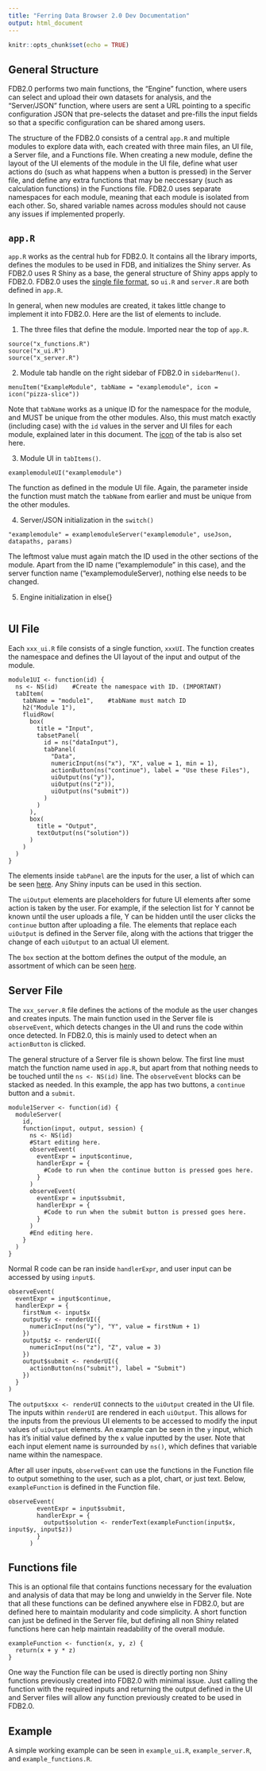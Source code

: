 ```yaml
---
title: "Ferring Data Browser 2.0 Dev Documentation"
output: html_document
---
```


```r
knitr::opts_chunk$set(echo = TRUE)
```

## General Structure

FDB2.0 performs two main functions, the "Engine" function, where users can select and upload their own datasets for analysis, and the "Server/JSON" function, where users are sent a URL pointing to a specific configuration JSON that pre-selects the dataset and pre-fills the input fields so that a specific configuration can be shared among users. 

The structure of the FDB2.0 consists of a central `app.R` and multiple modules to explore data with, each created with three main files, an UI file, a Server file, and a Functions file. When creating a new module, define the layout of the UI elements of the module in the UI file, define what user actions do (such as what happens when a button is pressed) in the Server file, and define any extra functions that may be neccessary (such as calculation functions) in the Functions file. FDB2.0 uses separate namespaces for each module, meaning that each module is isolated from each other. So, shared variable names across modules should not cause any issues if implemented properly.

## `app.R`

`app.R` works as the central hub for FDB2.0. It contains all the library imports, defines the modules to be used in FDB, and initializes the Shiny server. As FDB2.0 uses R Shiny as a base, the general structure of Shiny apps apply to FDB2.0. FDB2.0 uses the [single file format](https://shiny.rstudio.com/articles/app-formats.html), so `ui.R` and `server.R` are both defined in `app.R`.

In general, when new modules are created, it takes little change to implement it into FDB2.0. Here are the list of elements to include.

1) The three files that define the module. Imported near the top of `app.R`.
```
source("x_functions.R")
source("x_ui.R")
source("x_server.R")
```

2) Module tab handle on the right sidebar of FDB2.0 in `sidebarMenu()`.

```
menuItem("ExampleModule", tabName = "examplemodule", icon = icon("pizza-slice"))
```

Note that `tabName` works as a unique ID for the namespace for the module, and MUST be unique from the other modules. Also, this must match exactly (including case) with the `id` values in the server and UI files for each module, explained later in this document. The [icon](https://shiny.rstudio.com/reference/shiny/0.14/icon.html) of the tab is also set here.

3) Module UI in `tabItems()`.

```
examplemoduleUI("examplemodule")
```

The function as defined in the module UI file. Again, the parameter inside the function must match the `tabName` from earlier and must be unique from the other modules.


4) Server/JSON initialization in the `switch()`

```
"examplemodule" = examplemoduleServer("examplemodule", useJson, datapaths, params)
```

The leftmost value must again match the ID used in the other sections of the module. Apart from the ID name ("examplemodule" in this case), and the server function name ("examplemoduleServer), nothing else needs to be changed.

5) Engine initialization in else{}

```

```



## UI File

Each `xxx_ui.R` file consists of a single function, `xxxUI`. The function creates the namespace and defines the UI layout of the input and output of the module.

```
module1UI <- function(id) {
  ns <- NS(id)    #Create the namespace with ID. (IMPORTANT)
  tabItem(
    tabName = "module1",    #tabName must match ID
    h2("Module 1"),
    fluidRow(
      box(
        title = "Input",
        tabsetPanel(
          id = ns("dataInput"),
          tabPanel(
            "Data",
            numericInput(ns("x"), "X", value = 1, min = 1),
            actionButton(ns("continue"), label = "Use these Files"),
            uiOutput(ns("y")),
            uiOutput(ns("z")),
            uiOutput(ns("submit"))
          )
        )
      ),
      box(
        title = "Output",
        textOutput(ns("solution"))
      )
    )
  )
}
```

The elements inside `tabPanel` are the inputs for the user, a list of which can be seen [here](https://shiny.rstudio.com/tutorial/written-tutorial/lesson3/). Any Shiny inputs can be used in this section.


The `uiOutput` elements are placeholders for future UI elements after some action is taken by the user. For example, if the selection list for Y cannot be known until the user uploads a file, Y can be hidden until the user clicks the `continue` button after uploading a file. The elements that replace each `uiOutput` is defined in the Server file, along with the actions that trigger the change of each `uiOutput` to an actual UI element.

The `box` section at the bottom defines the output of the module, an assortment of which can be seen [here](https://shiny.rstudio.com/tutorial/written-tutorial/lesson4/).

## Server File

The `xxx_server.R` file defines the actions of the module as the user changes and creates inputs. The main function used in the Server file is `observeEvent`, which detects changes in the UI and runs the code within once detected. In FDB2.0, this is mainly used to detect when an `actionButton` is clicked.

The general structure of a Server file is shown below. The first line must match the function name used in `app.R`, but apart from that nothing needs to be touched until the `ns <- NS(id)` line. The `observeEvent` blocks can be stacked as needed. In this example, the app has two buttons, a `continue` button and a `submit`.

```
module1Server <- function(id) {
  moduleServer(
    id,
    function(input, output, session) {
      ns <- NS(id)
      #Start editing here.
      observeEvent(
        eventExpr = input$continue,
        handlerExpr = {
          #Code to run when the continue button is pressed goes here.
        }
      )
      observeEvent(
        eventExpr = input$submit,
        handlerExpr = {
          #Code to run when the submit button is pressed goes here.
        }
      )
      #End editing here.
    }
  )
}
```

Normal R code can be ran inside `handlerExpr`, and user input can be accessed by using `input$`.
```
observeEvent(
  eventExpr = input$continue,
  handlerExpr = {
    firstNum <- input$x
    output$y <- renderUI({
      numericInput(ns("y"), "Y", value = firstNum + 1)
    })
    output$z <- renderUI({
      numericInput(ns("z"), "Z", value = 3)
    })
    output$submit <- renderUI({
      actionButton(ns("submit"), label = "Submit")
    })
  }
)
```

The `output$xxx <- renderUI` connects to the `uiOutput` created in the UI file. The inputs within `renderUI` are rendered in each `uiOutput`. This allows for the inputs from the previous UI elements to be accessed to modify the input values of `uiOutput` elements. An example can be seen in the `y` input, which has it's initial value defined by the `x` value inputted by the user. Note that each input element name is surrounded by `ns()`, which defines that variable name within the namespace.

After all user inputs, `observeEvent` can use the functions in the Function file to output something to the user, such as a plot, chart, or just text. Below, `exampleFunction` is defined in the Function file.

```
observeEvent(
        eventExpr = input$submit,
        handlerExpr = {
          output$solution <- renderText(exampleFunction(input$x, input$y, input$z))
        }
      )
```

## Functions file

This is an optional file that contains functions necessary for the evaluation and analysis of data that may be long and unwieldy in the Server file. Note that all these functions can be defined anywhere else in FDB2.0, but are defined here to maintain modularity and code simplicity. A short function can just be defined in the Server file, but defining all non Shiny related functions here can help maintain readability of the overall module.

```
exampleFunction <- function(x, y, z) {
  return(x + y * z)
}
```

One way the Function file can be used is directly porting non Shiny functions previously created into FDB2.0 with minimal issue. Just calling the function with the required inputs and returning the output defined in the UI and Server files will allow any function previously created to be used in FDB2.0.


## Example

A simple working example can be seen in `example_ui.R`, `example_server.R`, and `example_functions.R`.
